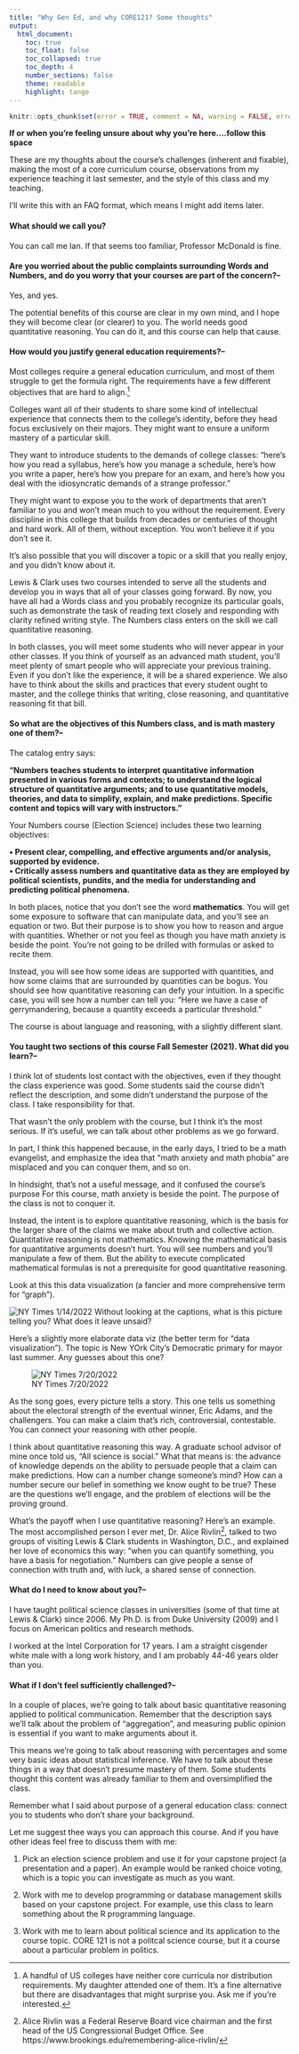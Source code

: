 ```yaml
---
title: "Why Gen Ed, and why CORE121? Some thoughts"
output: 
  html_document:
    toc: true
    toc_float: false
    toc_collapsed: true
    toc_depth: 4
    number_sections: false
    theme: readable
    highlight: tango
---
```


```r
knitr::opts_chunk$set(error = TRUE, comment = NA, warning = FALSE, errors = FALSE, message = FALSE, tidy = FALSE, cache = FALSE)
```


**If or when you're feeling unsure about why you're here....follow this space**  

These are my thoughts about the course's challenges (inherent and fixable), making the most of a core curriculum course, observations from my experience teaching it last semester, and the style of this class and my teaching.  

I’ll write this with an FAQ format, which means I might add items later.

#### What should we call you?

You can call me Ian.  If that seems too familiar, Professor McDonald is fine.  

#### Are you worried about the public complaints surrounding Words and Numbers, and do you worry that your courses are part of the concern?--

Yes, and yes. 

The potential benefits of this course are clear in my own mind, and I hope they will become clear (or clearer) to you.  The world needs good quantitative reasoning. You can do it, and this course can help that cause.

#### How would you justify general education requirements?--  

Most colleges require a general education curriculum, and most of them struggle to get the formula right.  The requirements have a few different objectives that are hard to align.^[A handful of US colleges have neither core curricula nor distribution requirements.  My daughter attended one of them.  It's a fine alternative but there are disadvantages that might surprise you. Ask me if you're interested.]   

Colleges want all of their students to share some kind of intellectual experience that connects them to the college’s identity, before they head focus exclusively on their majors.  They might want to ensure a uniform mastery of a particular skill.  

They  want to introduce students to the demands of college classes:  "here’s how you read a syllabus, here’s how you manage a schedule, here’s how you write a paper, here’s how you prepare for an exam, and here’s how you deal with the idiosyncratic demands of a strange professor."  

They might want to expose you to the work of departments that aren’t familiar to you and won’t mean much to you without the requirement.  Every discipline in this college that builds from decades or centuries of thought and hard work.  All of them, without exception. You won’t believe it if you don’t see it.

It's also possible that you will discover a topic or a skill that you really enjoy, and you didn’t know about it.

Lewis & Clark uses two courses intended to serve all the students and develop you in ways that all of your classes going forward.  By now, you have all had a Words class and you probably recognize its particular goals, such as demonstrate the task of reading text closely and responding with clarity refined writing style.  The Numbers class enters on the skill we call quantitative reasoning.

In both classes, you will meet some students who will never appear in your other classes. If you think of yourself as an advanced math student, you'll meet plenty of smart people who will appreciate your previous training. Even if you don't like the experience, it will be a shared experience.  We also have to think about the skills and practices that every student ought to master, and the college thinks that writing, close reasoning, and quantitative reasoning fit that bill.  

#### So what are the objectives of this Numbers class, and is math mastery one of them?--

The catalog entry says: 

**"Numbers teaches students to interpret quantitative information presented in various forms and contexts; to understand the logical structure of quantitative arguments; and to use quantitative models, theories, and data to simplify, explain, and make predictions. Specific content and topics will vary with instructors."**

Your Numbers course (Election Science) includes these two learning objectives:

**
•	Present clear, compelling, and effective arguments and/or analysis, supported by evidence.  
•	Critically assess numbers and quantitative data as they are employed by political scientists, pundits, and the media for understanding and predicting political phenomena.  
**

In both places, notice that you don't see the word **mathematics**.  You will get some exposure to software that can manipulate data, and you'll see an equation or two.  But their purpose is to show you how to reason and argue with quantities.  Whether or not you feel as though you have math anxiety is beside the point.  You're not going to be drilled with formulas or asked to recite them.  

Instead, you will see how some ideas are supported with quantities, and how some claims that are surrounded by quantities can be bogus.  You should see how quantitative reasoning can defy your intuition.  In a specific case, you will see how a number can tell you:  "Here we have a case of gerrymandering, because a quantity exceeds a particular threshold."

The course is about language and reasoning, with a slightly different slant.  

#### You taught two sections of this course Fall Semester (2021).  What did you learn?--

I think lot of students lost contact with the objectives, even if they thought the class experience was good.  Some students said the course didn't reflect the description, and some didn't understand the purpose of the class.  I take responsibility for that.  

That wasn't the only problem with the course, but I think it's the most serious.  If it's useful, we can talk about other problems as we go forward.

In part, I think this happened because, in the early days, I tried to be a math evangelist, and emphasize the idea that "math anxiety and math phobia" are misplaced and you can conquer them, and so on. 

In hindsight, that's not a useful message, and it confused the course's purpose  For this course, math anxiety is beside the point.  The purpose of the class is not to conquer it.

Instead, the intent is to explore quantitative reasoning, which is the basis for the larger share of the claims we make about truth and collective action. Quantitative reasoning is not mathematics. Knowing the mathematical basis for quantitative arguments doesn’t hurt. You will see numbers and you'll manipulate a few of them. But the ability to execute complicated mathematical formulas is not a prerequisite for good quantitative reasoning.  

Look at this this data visualization (a fancier and more comprehensive term for "graph"). 

![NY Times 1/14/2022](figure 1.png) 
Without looking at the captions, what is this picture telling you?  What does it leave unsaid? 

Here's a slightly more elaborate data viz (the better term for "data visualization"). The topic is New YOrk City's Democratic primary for mayor last summer.  Any guesses about this one?

![NY Times 7/20/2022](figure_2.png) 

As the song goes, every picture tells a story. This one tells us something about the electoral strength of the eventual winner, Eric Adams, and the challengers.  You can make a claim that's rich, controversial, contestable.  You can connect your reasoning with other people.  

I think about quantitative reasoning this way.  A graduate school advisor of mine once told us, “All science is social.”  What that means is:  the advance of knowledge depends on the ability to persuade people that a claim can make predictions.  How can a number change someone's mind?  How can a number secure our belief in something we know ought to be true? These are the questions we'll engage, and the problem of elections will be the proving ground. 

What's the payoff when I use quantitative reasoning?  Here's an example.  The most accomplished person I ever met, Dr. Alice Rivlin^[Alice Rivlin was a Federal Reserve Board vice chairman and the first head of the US Congressional Budget Office. See https://www.brookings.edu/remembering-alice-rivlin/], talked to two groups of visiting Lewis & Clark students in Washington, D.C., and explained her love of economics this way: "when you can quantify something, you have a basis for negotiation."  Numbers can give people a sense of connection with truth and, with luck, a shared sense of connection.  

#### What do I need to know about you?--  

I have taught political science classes in universities (some of that time at Lewis & Clark) since 2006. My Ph.D. is from Duke University (2009) and I focus on American politics and research methods.  

I worked at the Intel Corporation for 17 years.  I am a straight cisgender white male with a long work history, and I am probably 44-46 years older than you.  

#### What if I don't feel sufficiently challenged?--

In a couple of places, we're going to talk about basic quantitative reasoning applied to political communication. Remember that the description says we'll talk about the problem of "aggregation", and measuring public opinion is essential if you want to make arguments about it.

This means we're going to talk about reasoning with percentages and some very basic ideas about statistical inference.  We have to talk about these things in a way that doesn't presume mastery of them.  Some students thought this content was already familiar to them and oversimplified the class.  

Remember what I said about purpose of a general education class:  connect you to students who don't share your background.  

Let me suggest thee ways you can approach this course.  And if you have other ideas feel free to discuss them with me:

1.  Pick an election science problem and use it for your capstone project (a presentation and a paper).  An example would be ranked choice voting, which is a topic you can investigate as much as you want.  

2.  Work with me to develop programming or database management skills based on your capstone project.  For example, use this class to learn something about the R programming language.

3.  Work with me to learn about political science and its application to the course topic. CORE 121 is not a politcal science course, but it a course about a particular problem in politics.  




